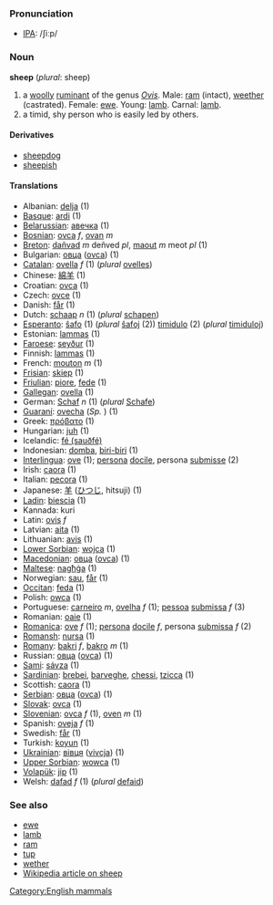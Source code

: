 === Pronunciation ===
*[[w:IPA|IPA]]: /ʃiːp/

=== Noun ===
'''sheep''' (''plural'': sheep)

#a [[woolly]] [[ruminant]] of the genus ''[[Ovis]]''. Male: [[ram]] (intact), [[weether]] (castrated). Female: [[ewe]].  Young: [[lamb]]. Carnal: [[lamb]].
#a timid, shy person who is easily led by others.

====Derivatives====
*[[sheepdog]]
*[[sheepish]]

==== Translations ====
*Albanian: [[delja]] (1)
*[[Basque]]: [[ardi]] (1)
*[[Belarussian]]: [[авечка]] (1)
*[[Bosnian]]: [[ovca]] ''f'', [[ovan]] ''m''
*[[Breton]]: [[dañvad]] ''m'' deñved ''pl'', [[maout]] ''m'' meot ''pl'' (1)
*Bulgarian: [[овца]] ([[ovca]]) (1)
*[[Catalan]]: [[ovella]] ''f'' (1) (''plural'' [[ovelles]])
*Chinese: [[綿羊]] (1)
*Croatian: [[ovca]] (1)
*Czech: [[ovce]] (1)
*Danish: [[får]] (1)
*Dutch: [[schaap]] ''n'' (1) (''plural'' [[schapen]])
*[[Esperanto]]: [[ŝafo]] (1) (''plural'' [[ŝafoj]] (2)) [[timidulo]] (2) (''plural'' [[timiduloj]])
*Estonian: [[lammas]] (1)
*[[Faroese]]: [[seyður]] (1)
*Finnish: [[lammas]] (1)
*French: [[mouton]] ''m'' (1)
*[[Frisian]]: [[skiep]] (1)
*[[Friulian]]: [[piore]], [[fede]] (1)
*[[Gallegan]]: [[ovella]] (1)
*German: [[Schaf]] ''n'' (1) (''plural'' [[Schafe]])
*[[Guaraní]]: [[ovecha]] (''Sp.'' <!--what does this mean?-->) (1)
*Greek: [[πρόβατο]] '' '' (1)
*Hungarian: [[juh]] (1)
*Icelandic: [[fé (sauðfé)]]
*Indonesian: [[domba]], [[biri-biri]] (1)
*[[Interlingua]]: [[ove]] (1); [[persona]] [[docile]], persona [[submisse]] (2)
*Irish: [[caora]] (1)
*Italian: [[pecora]] (1)
*Japanese: [[羊]] ([[ひつじ]], hitsuji) (1)
*[[Ladin]]: [[biescia]] (1)
*Kannada: kuri
*Latin: [[ovis]] ''f''
*Latvian: [[aita]] (1)
*Lithuanian: [[avis]] (1)
*[[Lower Sorbian]]: [[wojca]] (1)
*[[Macedonian]]: [[овца]] ([[ovca]]) (1)
*[[Maltese]]: [[nagħġa]] (1)
*Norwegian: [[sau]], [[får]] (1)
*[[Occitan]]: [[feda]] (1)
*Polish: [[owca]] '' '' (1)
*Portuguese: [[carneiro]] ''m'', [[ovelha]] ''f'' (1); [[pessoa]] [[submissa]] ''f'' (3)
*Romanian: [[oaie]] (1)
*[[Romanica]]: [[ove]] ''f'' (1); [[persona]] [[docile]] ''f'', persona [[submissa]] ''f'' (2)
*[[Romansh]]: [[nursa]] (1)
*[[Romany]]: [[bakri]] ''f'', [[bakro]] ''m'' (1)
*Russian: [[овца]] ([[ovca]]) '' '' (1)
*[[Sami]]: [[sávza]] (1)
*[[Sardinian]]: [[brebei]], [[barveghe]], [[chessi]], [[tzicca]] (1)
*Scottish: [[caora]] (1)
*[[Serbian]]: [[овца]] ([[ovca]]) (1)
*[[Slovak]]: [[ovca]] (1)
*[[Slovenian]]: [[ovca]] ''f'' (1), [[oven]] ''m'' (1)
*Spanish: [[oveja]] ''f'' (1)
*Swedish: [[får]] (1)
*Turkish: [[koyun]] (1)
*[[Ukrainian]]: [[вівця]] ([[vivcja]]) (1)
*[[Upper Sorbian]]: [[wowca]] (1)
*[[Volapük]]: [[jip]] (1)
*Welsh: [[dafad]] ''f'' (1) (''plural'' [[defaid]])

===See also===
*[[ewe]]
*[[lamb]]
*[[ram]]
*[[tup]]
*[[wether]]
*[[w:sheep|Wikipedia article on sheep]]

[[Category:English mammals]]
